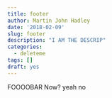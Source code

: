 ```yaml
---
title: footer
author: Martin John Hadley
date: '2018-02-09'
slug: footer
description: "I AM THE DESCRIP"
categories:
  - deleteme
tags: []
draft: yes
---
```


FOOOOBAR Now? yeah no
